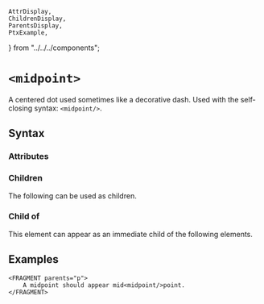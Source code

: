     AttrDisplay,
    ChildrenDisplay,
    ParentsDisplay,
    PtxExample,
} from "../../../components";

# `<midpoint>`

A centered dot used sometimes like a decorative dash.
Used with the self-closing syntax: `<midpoint/>`.

## Syntax

### Attributes

<AttrDisplay name="midpoint" />

### Children

The following can be used as children.

<ChildrenDisplay name="midpoint" />

### Child of

This element can appear as an immediate child of the following elements.

<ParentsDisplay name="midpoint" />

## Examples
```ptx-example
<FRAGMENT parents="p">
    A midpoint should appear mid<midpoint/>point.
</FRAGMENT>
```